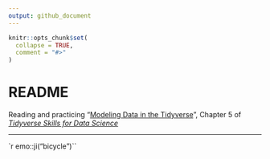 ```yaml
---
output: github_document
---
```


<!-- README.md is generated from README.Rmd. Please edit that file -->

```r
knitr::opts_chunk$set(
  collapse = TRUE,
  comment = "#>"
)
```

# README

<!-- badges: start -->
<!-- badges: end -->

Reading and practicing "[Modeling Data in the Tidyverse](https://jhudatascience.org/tidyversecourse/model.html)", Chapter 5 of [_Tidyverse Skills for Data Science_](https://jhudatascience.org/tidyversecourse)

***

`r emo::ji("bicycle")``